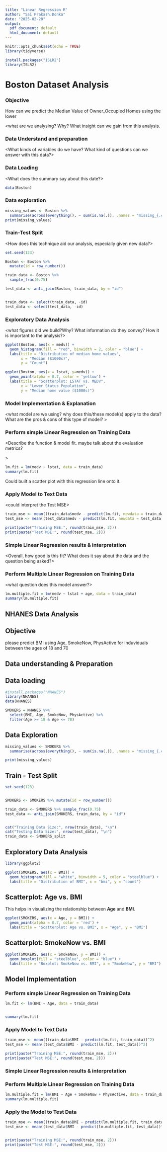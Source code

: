 ```yaml
---
title: "Linear Regression R"
author: "Sai Prakash.Donka"
date: "2025-02-20"
output:
  pdf_document: default
  html_document: default
---
```


```r
knitr::opts_chunk$set(echo = TRUE)
library(tidyverse)

install.packages("ISLR2")
library(ISLR2)
```

# Boston Dataset Analysis

### Objective

How can we predict the Median Value of Owner_Occupied Homes using the lower

\<what are we analysing? Why? What insight can we gain from this analysis.

### Data Understand and preparation

\<What kinds of variables do we have? What kind of questions can we answer with this data?\>

### Data Loading

\<What does the summary say about this date?\>

```r
data(Boston)
```

### Data exploration

```r
missing_values <- Boston %>%
  summarise(across(everything(), ~ sum(is.na(.)), .names = "missing_{.col}"))
print(missing_values)
```

### Train-Test Split

\<How does this technique aid our analysis, especially given new data?\>

```r
set.seed(123)  

Boston <- Boston %>%
  mutate(id = row_number())

train_data <- Boston %>%
  sample_frac(0.75)

test_data <- anti_join(Boston, train_data, by = "id")


train_data <- select(train_data, -id)
test_data <- select(test_data, -id)
```

### Exploratory Data Analysis

\<what figures did we build?Why? What information do they convey? How it is important to the analysis?\>

```r
ggplot(Boston, aes(x = medv)) +
  geom_histogram(fill = "red", binwidth = 2, color = "blue") +
  labs(title = "Distribution of median home values",
       x = "Median ($1000s)",
       y = "Count")

```

```r
ggplot(Boston, aes(x = lstat, y=medv)) +
  geom_point(alpha = 0.7, color = 'yellow') +
  labs(title = "Scatterplot: LSTAT vs. MEDV",
       x = "Lower Status Population",
       y = "Median home value ($1000s)")

```

### Model Implementation & Explanation

\<what model are we using? why does this/these model(s) apply to the data?What are the pros & cons of this type of model? \>

### Perform simple Linear Regression on Training Data

\<Describe the function & model fit. maybe talk about the evaluation metrics?

\>

```r
lm.fit = lm(medv ~ lstat, data = train_data)
summary(lm.fit)
```

Could built a scatter plot with this regression line onto it.

### Apply Model to Text Data

\<could interpret the Test MSE\>

```r
train_mse <- mean((train_data$medv - predict(lm.fit, newdata = train_data))^2)
test_mse <- mean((test_data$medv - predict(lm.fit, newdata = test_data))^2)

print(paste("Training MSE:", round(train_mse, 2)))
print(paste("Test MSE:", round(test_mse, 2)))
```

### Simple Linear Regression results & interpretation

\<Overall, how good is this fit? What does it say about the data and the question being asked?\>

### Perform Multiple Linear Regression on Training Data

\<what question does this model answer?\>

```r
lm.multiple.fit = lm(medv ~ lstat + age, data = train_data)  
summary(lm.multiple.fit)
```

## NHANES Data Analysis

## Objective

please predict BMI using Age, SmokeNow, PhysActive for induviduals between the ages of 18 and 70

## Data understanding & Preparation

## Data loading

```r
#install.packages("NHANES")
library(NHANES)
data(NHANES)

SMOKERS = NHANES %>%
  select(BMI, Age, SmokeNow, PhysActive) %>%
  filter(Age >= 18 & Age <= 70)
```


## Data Exploration

```r

missing_values <- SMOKERS %>%
  summarise(across(everything(), ~ sum(is.na(.)), .names = "missing_{.col}"))

print(missing_values)
```

## Train - Test Split

```r

set.seed(123)


SMOKERS <- SMOKERS %>% mutate(id = row_number())

train_data <- SMOKERS %>% sample_frac(0.75)  
test_data <- anti_join(SMOKERS, train_data, by = "id")


cat("Training Data Size:", nrow(train_data), "\n")
cat("Testing Data Size:", nrow(test_data), "\n")
train_data <- SMOKERS_split
```

## Exploratory Data Analysis

```r

library(ggplot2)

ggplot(SMOKERS, aes(x = BMI)) +
  geom_histogram(fill = "white", binwidth = 5, color = "steelblue") +
  labs(title = "Distribution of BMI", x = "bmi", y = "count")
```

## Scatterplot: Age vs. BMI

This helps in visualizing the relationship between **Age** and **BMI**.

```r
ggplot(SMOKERS, aes(x = Age, y = BMI)) +
  geom_point(alpha = 0.7, color = 'red') +
  labs(title = "Scatterplot: Age vs. BMI", x = "Age", y = "BMI")
```

## Scatterplot: SmokeNow vs. BMI

```r

ggplot(SMOKERS, aes(x = SmokeNow, y = BMI)) +
  geom_boxplot(fill = "steelblue", color = "blue") +
  labs(title = "Boxplot: SmokeNow vs. BMI", x = "SmokeNow", y = "BMI")
```

## Model Implementation

### Perform simple Linear Regression on Training Data

```r

lm.fit <- lm(BMI ~ Age, data = train_data)


summary(lm.fit)
```

### Apply Model to Text Data

```r
train_mse <- mean((train_data$BMI - predict(lm.fit, train_data))^2)
test_mse <- mean((test_data$BMI - predict(lm.fit, test_data))^2)

print(paste("Training MSE:", round(train_mse, 2)))
print(paste("Test MSE:", round(test_mse, 2)))
```

### Simple Linear Regression results & interpretation

### Perform Multiple Linear Regression on Training Data

```r
lm.multiple.fit = lm(BMI ~ Age + SmokeNow + PhysActive, data = train_data)  
summary(lm.multiple.fit)
```

### Apply the Model to Test Data

```r
train_mse <- mean((train_data$BMI - predict(lm.multiple.fit, train_data))^2)
test_mse <- mean((test_data$BMI - predict(lm.multiple.fit, test_data))^2)


print(paste("Training MSE:", round(train_mse, 2)))
print(paste("Test MSE:", round(test_mse, 2)))

```
